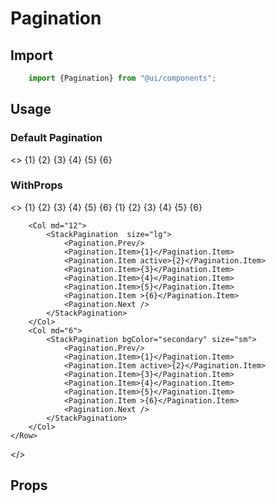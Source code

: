 


<Meta title="Components/Pagination" component="Pagination" />

# Pagination

<Story name="Import" />

## Import

```jsx
    import {Pagination} from "@ui/components";
```

## Usage

<Story name="Usages"/>

### Default Pagination
<Preview withToolbar>
<Story name="-Default">
    <>
    <StackPagination>   
        <Pagination.Prev/>
        <Pagination.Item>{1}</Pagination.Item>
        <Pagination.Item active>{2}</Pagination.Item>
        <Pagination.Item>{3}</Pagination.Item>
        <Pagination.Item>{4}</Pagination.Item>
        <Pagination.Item>{5}</Pagination.Item>
        <Pagination.Item >{6}</Pagination.Item>
        <Pagination.Next />
    </StackPagination>
    </>
</Story>
</Preview>

### WithProps
<Preview withToolbar>
<Story name="-WithProps">
<>
    <Row>
        <Col md="6">
            <StackPagination bgColor="primary" paginationType="rounded">   
                <Pagination.Prev/>
                <Pagination.Item>{1}</Pagination.Item>
                <Pagination.Item active>{2}</Pagination.Item>
                <Pagination.Item>{3}</Pagination.Item>
                <Pagination.Item>{4}</Pagination.Item>
                <Pagination.Item>{5}</Pagination.Item>
                <Pagination.Item >{6}</Pagination.Item>
                <Pagination.Next />
            </StackPagination>
        </Col>
        <Col md="6">
            <StackPagination bgColor="info">   
                <Pagination.Prev/>
                <Pagination.Item>{1}</Pagination.Item>
                <Pagination.Item active>{2}</Pagination.Item>
                <Pagination.Item>{3}</Pagination.Item>
                <Pagination.Item>{4}</Pagination.Item>
                <Pagination.Item>{5}</Pagination.Item>
                <Pagination.Item >{6}</Pagination.Item>
                <Pagination.Next />
            </StackPagination>
        </Col>
        
        <Col md="12">
            <StackPagination  size="lg">   
                <Pagination.Prev/>
                <Pagination.Item>{1}</Pagination.Item>
                <Pagination.Item active>{2}</Pagination.Item>
                <Pagination.Item>{3}</Pagination.Item>
                <Pagination.Item>{4}</Pagination.Item>
                <Pagination.Item>{5}</Pagination.Item>
                <Pagination.Item >{6}</Pagination.Item>
                <Pagination.Next />
            </StackPagination>
        </Col>
        <Col md="6">
            <StackPagination bgColor="secondary" size="sm">   
                <Pagination.Prev/>
                <Pagination.Item>{1}</Pagination.Item>
                <Pagination.Item active>{2}</Pagination.Item>
                <Pagination.Item>{3}</Pagination.Item>
                <Pagination.Item>{4}</Pagination.Item>
                <Pagination.Item>{5}</Pagination.Item>
                <Pagination.Item >{6}</Pagination.Item>
                <Pagination.Next />
            </StackPagination>
        </Col>
    </Row>
</>
</Story>
</Preview>



<Story name="Props" />

## Props

<Props of={PaginationTypes} />